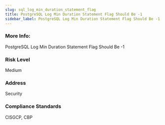 ```yaml
---
slug: sql_log_min_duration_statement_flag
title: PostgreSQL Log Min Duration Statement Flag Should Be -1
sidebar_label: PostgreSQL Log Min Duration Statement Flag Should Be -1
---
```


### More Info:

PostgreSQL Log Min Duration Statement Flag Should Be -1

### Risk Level

Medium

### Address

Security

### Compliance Standards

CISGCP, CBP

